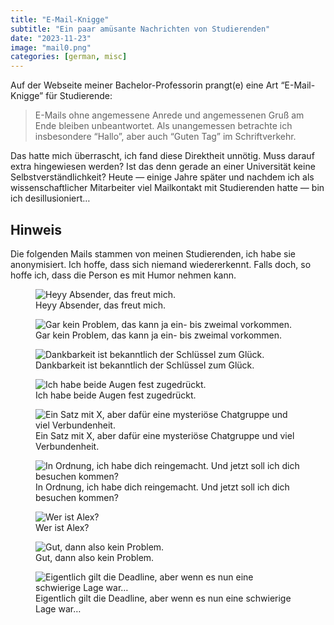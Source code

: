 ```yaml
---
title: "E-Mail-Knigge"
subtitle: "Ein paar amüsante Nachrichten von Studierenden"
date: "2023-11-23"
image: "mail0.png"
categories: [german, misc]
---
```


Auf der Webseite meiner Bachelor-Professorin prangt(e) eine Art "E-Mail-Knigge" für Studierende:

> E-Mails ohne angemessene Anrede und angemessenen Gruß am Ende bleiben unbeantwortet. Als unangemessen betrachte ich insbesondere "Hallo", aber auch "Guten Tag" im Schriftverkehr.

Das hatte mich überrascht, ich fand diese Direktheit unnötig. Muss darauf extra hingewiesen werden? Ist das denn gerade an einer Universität keine Selbstverständlichkeit? Heute --- einige Jahre später und nachdem ich als wissenschaftlicher Mitarbeiter viel Mailkontakt mit Studierenden hatte --- bin ich desillusioniert...

::: {.callout-note appearance="simple"}

## Hinweis

Die folgenden Mails stammen von meinen Studierenden, ich habe sie anonymisiert. Ich hoffe, dass sich niemand wiedererkennt. Falls doch, so hoffe ich, dass die Person es mit Humor nehmen kann.

:::

![Heyy Absender, das freut mich.](mail1.png)

![Gar kein Problem, das kann ja ein- bis zweimal vorkommen.](mail2.png)

![Dankbarkeit ist bekanntlich der Schlüssel zum Glück.](mail3.png)

![Ich habe beide Augen fest zugedrückt.](mail4.png)

![Ein Satz mit X, aber dafür eine mysteriöse Chatgruppe und viel Verbundenheit.](mail5.png)

![In Ordnung, ich habe dich reingemacht. Und jetzt soll ich dich besuchen kommen?](mail6.png)

![Wer ist Alex?](mail7.png)

![Gut, dann also kein Problem.](mail8.png)

![Eigentlich gilt die Deadline, aber wenn es nun eine schwierige Lage war...](mail9.png)
